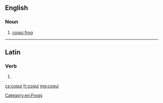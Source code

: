 ==English==
{{wikipedia}}

===Noun===
{{en-noun}}

# [[coqui frog]]

[[Category:en:Frogs]]

----

==Latin==

===Verb===
{{la-verb-form|coquī}}

# {{conjugation of|coquo|coquō|pres|pass|inf|lang=la}}

[[cs:coqui]]
[[fr:coqui]]
[[mg:coqui]]